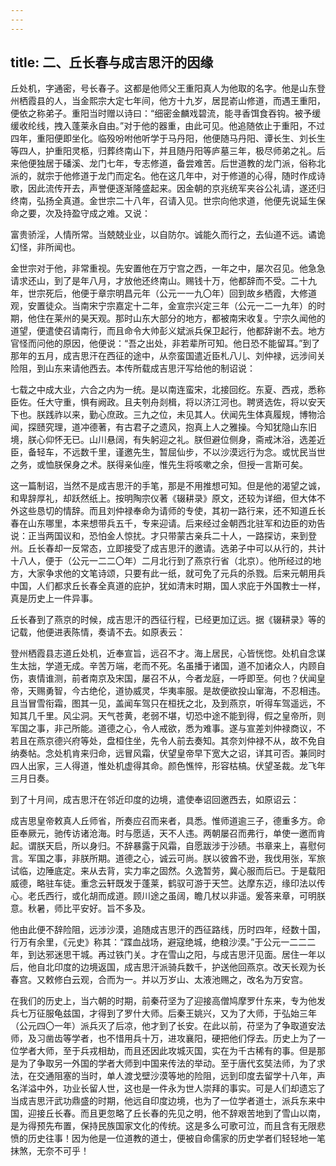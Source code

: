 ```yaml
---
---
---
```

title: 二、丘长春与成吉思汗的因缘
---




丘处机，字通密，号长春子。这都是他师父王重阳真人为他取的名字。他是山东登州栖霞县的人，当金熙宗大定七年间，他方十九岁，居昆嵛山修道，而遇王重阳，便依之称弟子。重阳当时赠以诗曰：“细密金麟戏碧流，能寻香饵食吞钩。被予缓缓收纶线，拽入蓬莱永自由。”对于他的器重，由此可见。他追随依止于重阳，不过四年，重阳便即坐化。临殁吩咐他听学于马丹阳，他便随马丹阳、谭长生、刘长生等四人，护重阳灵柩，归葬终南山下，并且随丹阳等庐墓三年，极尽师弟之礼。后来他便独居于磻溪、龙门七年，专志修道，备尝难苦。后世道教的龙门派，俗称北派的，就宗于他修道于龙门而定名。他在这几年中，对于修道的心得，随时作成诗歌，因此流传开去，声誉便逐渐隆盛起来。因金朝的京兆统军夹谷公礼请，遂还归终南，弘扬全真道。金世宗二十八年，召请入见。世宗向他求道，他便先说延生保命之要，次及持盈守成之难。又说：

富贵骄淫，人情所常。当兢兢业业，以自防尔。诚能久而行之，去仙道不远。谲诡幻怪，非所闻也。

金世宗对于他，非常重视。先安置他在万宁宫之西，一年之中，屡次召见。他急急请求还山，到了是年八月，才放他还终南山。赐钱十万，他都辞而不受。二十九年，世宗死后，他便于章宗明昌元年（公元一一九〇年）回到故乡栖霞，大修道观，安置徒众。当南宋宁宗嘉定十二年，金宣宗兴定三年（公元一二一九年）的时期，他住在莱州的昊天观。那时山东大部分的地方，都被南宋收复。宁宗久闻他的道望，便遣使召请南行，而且命令大帅彭义斌派兵保卫起行，他都辞谢不去。地方官怪而问他的原因，他便说：“吾之出处，非若辈所可知。他日恐不能留耳。”到了那年的五月，成吉思汗在西征的途中，从奈蛮国遣近臣札八儿、刘仲禄，远涉间关险阻，到山东来请他西去。本传所载成吉思汗写给他的制诏说：

七载之中成大业，六合之内为一统。是以南连蛮宋，北接回纥。东夏、西戎，悉称臣佐。任大守重，惧有阙政。且夫刳舟剡楫，将以济江河也。聘贤选佐，将以安天下也。朕践祚以来，勤心庶政。三九之位，未见其人。伏闻先生体真履规，博物洽闻，探赜究理，道冲德著，有古君子之遗风，抱真上人之雅操。今知犹隐山东旧境，朕心仰怀无已。山川悬阔，有失躬迎之礼。朕但避位侧身，斋戒沐浴，选差近臣，备轻车，不远数千里，谨邀先生，暂屈仙步，不以沙漠远行为念。或忧民当世之务，或恤朕保身之术。朕得亲仙座，惟先生将咳嗽之余，但授一言斯可矣。

这一篇制诏，当然不是成吉思汗的手笔，那是不用推想可知。但是他的渴望之诚，和卑辞厚礼，却跃然纸上。按明陶宗仪著《辍耕录》原文，还较为详细，但大体不外这些恳切的情辞。而且刘仲禄奉命为请师的专使，其初一路行来，还不知道丘长春在山东哪里，本来想带兵五千，专来迎请。后来经过金朝西北驻军和边臣的劝告说：正当两国议和，恐怕金人惊扰。才只带蒙古亲兵二十人，一路探访，来到登州。丘长春却一反常态，立即接受了成吉思汗的邀请。选弟子中可以从行的，共计十八人，便于（公元一二二〇年）二月北行到了燕京行省（北京）。他所经过的地方，大家争求他的文笔诗颂，只要有此一纸，就可免了元兵的杀戮。后来元朝用兵中国，人们都求丘长春全真道的庇护，犹如清末时期，国人求庇于外国教士一样，真是历史上一件异事。

丘长春到了燕京的时候，成吉思汗的西征行程，已经更加辽远。据《辍耕录》等的记载，他便进表陈情，奏请不去。如原表云：

登州栖霞县志道丘处机，近奉宣旨，远召不才。海上居民，心皆恍惚。处机自念谋生太拙，学道无成。辛苦万端，老而不死。名虽播于诸国，道不加诸众人，内顾自伤，衷情谁测，前者南京及宋国，屡召不从，今者龙庭，一呼即至。何也？伏闻皇帝，天赐勇智，今古绝伦，道协威灵，华夷率服。是故便欲投山窜海，不忍相违。且当冒雪衔霜，图其一见，盖闻车驾只在桓抚之北，及到燕京，听得车驾遥远，不知其几千里。风尘洞。天气苍黄，老弱不堪，切恐中途不能到得，假之皇帝所，则军国之事，非己所能。道德之心，令人戒欲，悉为难事。遂与宣差刘仲禄商议，不若且在燕京德兴府等处，盘桓住坐，先令人前去奏知。其奈刘仲禄不从，故不免自纳奏帖。念处机肯来归命，远冒风霜，伏望皇帝早下宽大之诏，详其可否。兼同时四人出家，三人得道，惟处机虚得其命。颜色憔悴，形容枯槁。伏望圣裁。龙飞年三月日奏。

到了十月间，成吉思汗在邻近印度的边境，遣使奉诏回邀西去，如原诏云：

成吉思皇帝敕真人丘师省，所奏应召而来者，具悉。惟师道逾三子，德重多方。命臣奉厥元，驰传访诸沧海。时与愿适，天不人违。两朝屡召而弗行，单使一邀而肯起。谓朕天启，所以身归。不辞暴露于风霜，自愿跋涉于沙碛。书章来上，喜慰何言。军国之事，非朕所期。道德之心，诚云可尚。朕以彼酋不逊，我伐用张，军旅试临，边陲底定。来从去背，实力率之固然。久逸暂劳，冀心服而后已。于是载阳威德，略驻车徒。重念云轩既发于蓬莱，鹤驭可游于天竺。达摩东迈，缘印法以传心。老氏西行，或化胡而成道。顾川途之虽阔，瞻几杖以非遥。爰答来章，可明朕意。秋暑，师比平安好。旨不多及。

他由此便不辞险阻，远涉沙漠，追随成吉思汗的西征路线，历时四年，经数十国，行万有余里，《元史》称其：“蹀血战场，避寇绝城，绝粮沙漠。”于公元一二二二年，到达邪迷思干城。再过铁门关。才在雪山之阳，与成吉思汗见面。居住一年以后，他自北印度的边境返国，成吉思汗派骑兵数千，护送他回燕京。改天长观为长春宫。又敕修白云观，合而为一。并以万岁山、太液池赐之，改名为万安宫。

在我们的历史上，当六朝的时期，前秦苻坚为了迎接高僧鸠摩罗什东来，专为他发兵七万征服龟兹国，才得到了罗什大师。后秦王姚兴，又为了大师，于弘始三年（公元四〇一年）派兵灭了后凉，他才到了长安。在此以前，苻坚为了争取道安法师，及习凿齿等学者，也不惜用兵十万，进攻襄阳，硬把他们俘去。历史上为了一位学者大师，至于兵戎相劫，而且还因此攻城灭国，实在为千古稀有的事。但是那是为了争取另一外国的学者大师到中国来传法的举动。至于唐代玄奘法师，为了求法，在交通阻塞的当时，单人渡戈壁沙漠等地的险阻，远到印度去留学十八年，声名洋溢中外，功业长留人世，这也是一件永为世人崇拜的事实。可是人们却遗忘了当成吉思汗武功鼎盛的时期，他远自印度边境，也为了一位学者道士，派兵东来中国，迎接丘长春。而且更忽略了丘长春的先见之明，他不辞艰苦地到了雪山以南，是为得预先布置，保持民族国家文化的传统。这是多么可歌可泣，而且含有无限悲愤的历史往事！因为他是一位道教的道士，便被自命儒家的历史学者们轻轻地一笔抹煞，无奈不可乎！